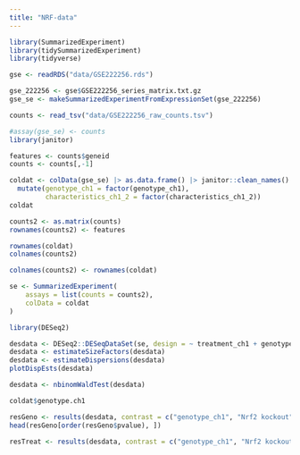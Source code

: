 ```yaml
---
title: "NRF-data"
---
```




```r
library(SummarizedExperiment)
library(tidySummarizedExperiment)
library(tidyverse)

gse <- readRDS("data/GSE222256.rds")

gse_222256 <- gse$GSE222256_series_matrix.txt.gz
gse_se <- makeSummarizedExperimentFromExpressionSet(gse_222256)

counts <- read_tsv("data/GSE222256_raw_counts.tsv")

#assay(gse_se) <- counts
library(janitor)

features <- counts$geneid
counts <- counts[,-1]

coldat <- colData(gse_se) |> as.data.frame() |> janitor::clean_names() |>
  mutate(genotype_ch1 = factor(genotype_ch1),
         characteristics_ch1_2 = factor(characteristics_ch1_2))
coldat


```
```r
counts2 <- as.matrix(counts)
rownames(counts2) <- features

```

```r
rownames(coldat)
colnames(counts2)
```

```r
colnames(counts2) <- rownames(coldat)

se <- SummarizedExperiment(
    assays = list(counts = counts2),
    colData = coldat
)


```

```r
library(DESeq2)

desdata <- DESeq2::DESeqDataSet(se, design = ~ treatment_ch1 + genotype_ch1)
desdata <- estimateSizeFactors(desdata)
desdata <- estimateDispersions(desdata)
plotDispEsts(desdata)
```

```r
desdata <- nbinomWaldTest(desdata)

```

```r
coldat$genotype.ch1

```

```r
resGeno <- results(desdata, contrast = c("genotype_ch1", "Nrf2 kockout", "C151S"))
head(resGeno[order(resGeno$pvalue), ])
```

```r
resTreat <- results(desdata, contrast = c("genotype_ch1", "Nrf2 kockout", "C151S"))
```